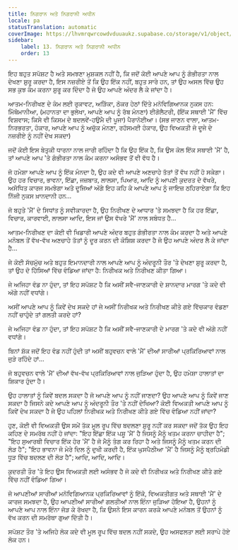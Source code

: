 ```yaml
---
title: ਨਿਗਰਾਨ ਅਤੇ ਨਿਗਰਾਨੀ ਅਧੀਨ
locale: pa
statusTranslation: automatic
coverImage: https://lhvmrqwrcowdvduuaukz.supabase.co/storage/v1/object/public/strapi-uploads/small_cover-tratado-de-psicologia-revolucionaria.webp-5e15e1cec4e0ebebcde5d7fc7565d8fd.webp
sidebar:
    label: 13. ਨਿਗਰਾਨ ਅਤੇ ਨਿਗਰਾਨੀ ਅਧੀਨ
    order: 13
---
```

ਇਹ ਬਹੁਤ ਸਪੱਸ਼ਟ ਹੈ ਅਤੇ ਸਮਝਣਾ ਮੁਸ਼ਕਲ ਨਹੀਂ ਹੈ, ਕਿ ਜਦੋਂ ਕੋਈ ਆਪਣੇ ਆਪ ਨੂੰ ਗੰਭੀਰਤਾ ਨਾਲ ਦੇਖਣਾ ਸ਼ੁਰੂ ਕਰਦਾ ਹੈ, ਇਸ ਨਜ਼ਰੀਏ ਤੋਂ ਕਿ ਉਹ ਇੱਕ ਨਹੀਂ, ਬਹੁਤ ਸਾਰੇ ਹਨ, ਤਾਂ ਉਹ ਅਸਲ ਵਿੱਚ ਉਹ ਸਭ ਕੁਝ ਕੰਮ ਕਰਨਾ ਸ਼ੁਰੂ ਕਰ ਦਿੰਦਾ ਹੈ ਜੋ ਉਹ ਆਪਣੇ ਅੰਦਰ ਲੈ ਕੇ ਜਾਂਦਾ ਹੈ।

ਆਤਮ-ਨਿਰੀਖਣ ਦੇ ਕੰਮ ਲਈ ਰੁਕਾਵਟ, ਅੜਿੱਕਾ, ਠੋਕਰ ਹੇਠਾਂ ਦਿੱਤੇ ਮਨੋਵਿਗਿਆਨਕ ਨੁਕਸ ਹਨ: ਮਿੱਥੋਮਾਨੀਆ, (ਮਹਾਨਤਾ ਦਾ ਭੁਲੇਖਾ, ਆਪਣੇ ਆਪ ਨੂੰ ਰੱਬ ਮੰਨਣਾ) ਈਗੋਲੈਟਰੀ, (ਇੱਕ ਸਥਾਈ 'ਮੈਂ' ਵਿੱਚ ਵਿਸ਼ਵਾਸ; ਕਿਸੇ ਵੀ ਕਿਸਮ ਦੇ ਬਦਲਵੇਂ-ਹਉਮੈ ਦੀ ਪੂਜਾ) ਪੈਰਾਨੋਈਆ। (ਸਭ ਜਾਣਨ ਵਾਲਾ, ਆਤਮ-ਨਿਰਭਰਤਾ, ਹੰਕਾਰ, ਆਪਣੇ ਆਪ ਨੂੰ ਅਚੁੱਕ ਮੰਨਣਾ, ਰਹੱਸਮਈ ਹੰਕਾਰ, ਉਹ ਵਿਅਕਤੀ ਜੋ ਦੂਜੇ ਦੇ ਨਜ਼ਰੀਏ ਨੂੰ ਨਹੀਂ ਦੇਖ ਸਕਦਾ)

ਜਦੋਂ ਕੋਈ ਇਸ ਬੇਤੁਕੀ ਧਾਰਨਾ ਨਾਲ ਜਾਰੀ ਰਹਿੰਦਾ ਹੈ ਕਿ ਉਹ ਇੱਕ ਹੈ, ਕਿ ਉਸ ਕੋਲ ਇੱਕ ਸਥਾਈ 'ਮੈਂ' ਹੈ, ਤਾਂ ਆਪਣੇ ਆਪ 'ਤੇ ਗੰਭੀਰਤਾ ਨਾਲ ਕੰਮ ਕਰਨਾ ਅਸੰਭਵ ਤੋਂ ਵੀ ਵੱਧ ਹੈ।

ਜੋ ਹਮੇਸ਼ਾ ਆਪਣੇ ਆਪ ਨੂੰ ਇੱਕ ਮੰਨਦਾ ਹੈ, ਉਹ ਕਦੇ ਵੀ ਆਪਣੇ ਅਣਚਾਹੇ ਤੱਤਾਂ ਤੋਂ ਵੱਖ ਨਹੀਂ ਹੋ ਸਕੇਗਾ। ਉਹ ਹਰ ਵਿਚਾਰ, ਭਾਵਨਾ, ਇੱਛਾ, ਜਜ਼ਬਾਤ, ਲਾਲਸਾ, ਪਿਆਰ, ਆਦਿ ਨੂੰ ਆਪਣੀ ਕੁਦਰਤ ਦੇ ਵੱਖਰੇ, ਅਸੋਧਿਤ ਕਾਰਜ ਸਮਝੇਗਾ ਅਤੇ ਦੂਜਿਆਂ ਅੱਗੇ ਇਹ ਕਹਿ ਕੇ ਆਪਣੇ ਆਪ ਨੂੰ ਜਾਇਜ਼ ਠਹਿਰਾਏਗਾ ਕਿ ਇਹ ਨਿੱਜੀ ਨੁਕਸ ਖ਼ਾਨਦਾਨੀ ਹਨ...

ਜੋ ਬਹੁਤੇ 'ਮੈਂ' ਦੇ ਸਿਧਾਂਤ ਨੂੰ ਸਵੀਕਾਰਦਾ ਹੈ, ਉਹ ਨਿਰੀਖਣ ਦੇ ਆਧਾਰ 'ਤੇ ਸਮਝਦਾ ਹੈ ਕਿ ਹਰ ਇੱਛਾ, ਵਿਚਾਰ, ਕਾਰਵਾਈ, ਲਾਲਸਾ ਆਦਿ, ਇਸ ਜਾਂ ਉਸ ਵੱਖਰੇ 'ਮੈਂ' ਨਾਲ ਸਬੰਧਤ ਹੈ...

ਆਤਮ-ਨਿਰੀਖਣ ਦਾ ਕੋਈ ਵੀ ਖਿਡਾਰੀ ਆਪਣੇ ਅੰਦਰ ਬਹੁਤ ਗੰਭੀਰਤਾ ਨਾਲ ਕੰਮ ਕਰਦਾ ਹੈ ਅਤੇ ਆਪਣੇ ਮਨੋਬਲ ਤੋਂ ਵੱਖ-ਵੱਖ ਅਣਚਾਹੇ ਤੱਤਾਂ ਨੂੰ ਦੂਰ ਕਰਨ ਦੀ ਕੋਸ਼ਿਸ਼ ਕਰਦਾ ਹੈ ਜੋ ਉਹ ਆਪਣੇ ਅੰਦਰ ਲੈ ਕੇ ਜਾਂਦਾ ਹੈ...

ਜੇ ਕੋਈ ਸੱਚਮੁੱਚ ਅਤੇ ਬਹੁਤ ਇਮਾਨਦਾਰੀ ਨਾਲ ਆਪਣੇ ਆਪ ਨੂੰ ਅੰਦਰੂਨੀ ਤੌਰ 'ਤੇ ਦੇਖਣਾ ਸ਼ੁਰੂ ਕਰਦਾ ਹੈ, ਤਾਂ ਉਹ ਦੋ ਹਿੱਸਿਆਂ ਵਿੱਚ ਵੰਡਿਆ ਜਾਂਦਾ ਹੈ: ਨਿਰੀਖਕ ਅਤੇ ਨਿਰੀਖਣ ਕੀਤਾ ਗਿਆ।

ਜੇ ਅਜਿਹਾ ਵੰਡ ਨਾ ਹੁੰਦਾ, ਤਾਂ ਇਹ ਸਪੱਸ਼ਟ ਹੈ ਕਿ ਅਸੀਂ ਸਵੈ-ਜਾਣਕਾਰੀ ਦੇ ਸ਼ਾਨਦਾਰ ਮਾਰਗ 'ਤੇ ਕਦੇ ਵੀ ਅੱਗੇ ਨਹੀਂ ਵਧਾਂਗੇ।

ਅਸੀਂ ਆਪਣੇ ਆਪ ਨੂੰ ਕਿਵੇਂ ਦੇਖ ਸਕਦੇ ਹਾਂ ਜੇ ਅਸੀਂ ਨਿਰੀਖਕ ਅਤੇ ਨਿਰੀਖਣ ਕੀਤੇ ਗਏ ਵਿੱਚਕਾਰ ਵੰਡਣਾ ਨਹੀਂ ਚਾਹੁੰਦੇ ਤਾਂ ਗਲਤੀ ਕਰਦੇ ਹਾਂ?

ਜੇ ਅਜਿਹਾ ਵੰਡ ਨਾ ਹੁੰਦਾ, ਤਾਂ ਇਹ ਸਪੱਸ਼ਟ ਹੈ ਕਿ ਅਸੀਂ ਸਵੈ-ਜਾਣਕਾਰੀ ਦੇ ਮਾਰਗ 'ਤੇ ਕਦੇ ਵੀ ਅੱਗੇ ਨਹੀਂ ਵਧਾਂਗੇ।

ਬਿਨਾਂ ਸ਼ੱਕ ਜਦੋਂ ਇਹ ਵੰਡ ਨਹੀਂ ਹੁੰਦੀ ਤਾਂ ਅਸੀਂ ਬਹੁਵਚਨ ਵਾਲੇ 'ਮੈਂ' ਦੀਆਂ ਸਾਰੀਆਂ ਪ੍ਰਕਿਰਿਆਵਾਂ ਨਾਲ ਜੁੜੇ ਰਹਿੰਦੇ ਹਾਂ...

ਜੋ ਬਹੁਵਚਨ ਵਾਲੇ 'ਮੈਂ' ਦੀਆਂ ਵੱਖ-ਵੱਖ ਪ੍ਰਕਿਰਿਆਵਾਂ ਨਾਲ ਜੁੜਿਆ ਹੁੰਦਾ ਹੈ, ਉਹ ਹਮੇਸ਼ਾ ਹਾਲਾਤਾਂ ਦਾ ਸ਼ਿਕਾਰ ਹੁੰਦਾ ਹੈ।

ਉਹ ਹਾਲਾਤਾਂ ਨੂੰ ਕਿਵੇਂ ਬਦਲ ਸਕਦਾ ਹੈ ਜੋ ਆਪਣੇ ਆਪ ਨੂੰ ਨਹੀਂ ਜਾਣਦਾ? ਉਹ ਆਪਣੇ ਆਪ ਨੂੰ ਕਿਵੇਂ ਜਾਣ ਸਕਦਾ ਹੈ ਜਿਸਨੇ ਕਦੇ ਆਪਣੇ ਆਪ ਨੂੰ ਅੰਦਰੂਨੀ ਤੌਰ 'ਤੇ ਨਹੀਂ ਦੇਖਿਆ? ਕੋਈ ਵਿਅਕਤੀ ਆਪਣੇ ਆਪ ਨੂੰ ਕਿਵੇਂ ਦੇਖ ਸਕਦਾ ਹੈ ਜੇ ਉਹ ਪਹਿਲਾਂ ਨਿਰੀਖਕ ਅਤੇ ਨਿਰੀਖਣ ਕੀਤੇ ਗਏ ਵਿੱਚ ਵੰਡਿਆ ਨਹੀਂ ਜਾਂਦਾ?

ਹੁਣ, ਕੋਈ ਵੀ ਵਿਅਕਤੀ ਉਸ ਸਮੇਂ ਤੱਕ ਮੂਲ ਰੂਪ ਵਿੱਚ ਬਦਲਣਾ ਸ਼ੁਰੂ ਨਹੀਂ ਕਰ ਸਕਦਾ ਜਦੋਂ ਤੱਕ ਉਹ ਇਹ ਕਹਿਣ ਦੇ ਸਮਰੱਥ ਨਹੀਂ ਹੋ ਜਾਂਦਾ: "ਇਹ ਇੱਛਾ ਇੱਕ ਪਸ਼ੂ 'ਮੈਂ' ਹੈ ਜਿਸਨੂੰ ਮੈਨੂੰ ਖਤਮ ਕਰਨਾ ਚਾਹੀਦਾ ਹੈ"; "ਇਹ ਸੁਆਰਥੀ ਵਿਚਾਰ ਇੱਕ ਹੋਰ 'ਮੈਂ' ਹੈ ਜੋ ਮੈਨੂੰ ਤੰਗ ਕਰ ਰਿਹਾ ਹੈ ਅਤੇ ਜਿਸਨੂੰ ਮੈਨੂੰ ਖਤਮ ਕਰਨ ਦੀ ਲੋੜ ਹੈ"; "ਇਹ ਭਾਵਨਾ ਜੋ ਮੇਰੇ ਦਿਲ ਨੂੰ ਦੁਖੀ ਕਰਦੀ ਹੈ, ਇੱਕ ਘੁਸਪੈਠੀਆ 'ਮੈਂ' ਹੈ ਜਿਸਨੂੰ ਮੈਨੂੰ ਬ੍ਰਹਿਮੰਡੀ ਧੂੜ ਵਿੱਚ ਬਦਲਣ ਦੀ ਲੋੜ ਹੈ"; ਆਦਿ, ਆਦਿ, ਆਦਿ।

ਕੁਦਰਤੀ ਤੌਰ 'ਤੇ ਇਹ ਉਸ ਵਿਅਕਤੀ ਲਈ ਅਸੰਭਵ ਹੈ ਜੋ ਕਦੇ ਵੀ ਨਿਰੀਖਕ ਅਤੇ ਨਿਰੀਖਣ ਕੀਤੇ ਗਏ ਵਿੱਚ ਨਹੀਂ ਵੰਡਿਆ ਗਿਆ।

ਜੋ ਆਪਣੀਆਂ ਸਾਰੀਆਂ ਮਨੋਵਿਗਿਆਨਕ ਪ੍ਰਕਿਰਿਆਵਾਂ ਨੂੰ ਇੱਕੋ, ਵਿਅਕਤੀਗਤ ਅਤੇ ਸਥਾਈ 'ਮੈਂ' ਦੇ ਕਾਰਜ ਸਮਝਦਾ ਹੈ, ਉਹ ਆਪਣੀਆਂ ਸਾਰੀਆਂ ਗਲਤੀਆਂ ਨਾਲ ਇੰਨਾ ਜੁੜਿਆ ਹੋਇਆ ਹੈ, ਉਹਨਾਂ ਨੂੰ ਆਪਣੇ ਆਪ ਨਾਲ ਇੰਨਾ ਜੋੜ ਕੇ ਰੱਖਦਾ ਹੈ, ਕਿ ਉਸਨੇ ਇਸ ਕਾਰਨ ਕਰਕੇ ਆਪਣੇ ਮਨੋਬਲ ਤੋਂ ਉਹਨਾਂ ਨੂੰ ਵੱਖ ਕਰਨ ਦੀ ਸਮਰੱਥਾ ਗੁਆ ਦਿੱਤੀ ਹੈ।

ਸਪੱਸ਼ਟ ਤੌਰ 'ਤੇ ਅਜਿਹੇ ਲੋਕ ਕਦੇ ਵੀ ਮੂਲ ਰੂਪ ਵਿੱਚ ਬਦਲ ਨਹੀਂ ਸਕਦੇ, ਉਹ ਅਸਫਲਤਾ ਲਈ ਸਰਾਪੇ ਹੋਏ ਲੋਕ ਹਨ।

